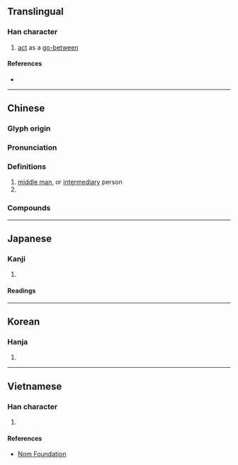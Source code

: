 {{character info}}
==Translingual==

===Han character===
{{Han char|rn=38|rad=女|as=03|sn=6|four=47420|canj=VPI|ids=⿰女勺}}

# [[act]] as a [[go-between]]

====References====
* {{Han ref|kx=0255.190|dkj=06058|dj=0519.040|hdz=21026.050|uh=5981|ud=22913|bh=A671|bd=42609}}

----

==Chinese==
{{zh-forms}}

===Glyph origin===
{{Han etym}}

===Pronunciation===
{{zh-pron
|m=shuò
|c=zoek3
|mc=y
|oc=y
|cat=
}}

===Definitions===
{{zh-hanzi}}

# [[middle man]], or [[intermediary]] person
# {{surname|zh}}

===Compounds===
{{zh-der|媒妁|媒妁之言|男媒女妁}}

----

==Japanese==

===Kanji===
{{ja-kanji|grade=|rs=女03}}

# {{rfdef|ja|sort=女03}}

====Readings====
{{ja-readings
|goon=しゃく
|kanon=しゃく
|kun=なこうど-<なかうど-
}}

----

==Korean==

===Hanja===
{{ko-hanja|hangeul=작|rv=jak|mr=chak}}

# {{rfdef|ko|sort=女03}}

----

==Vietnamese==

===Han character===
{{vi-readings|reading=chước|rs=女03}}

# {{rfdef|vi|sort=女03}}

====References====
* [http://nomfoundation.org/common/nom_details.php?codepoint=5981 Nom Foundation]